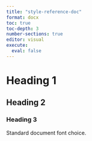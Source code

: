 ```yaml
---
title: "style-reference-doc"
format: docx
toc: true
toc-depth: 3
number-sections: true
editor: visual
execute: 
  eval: false
---
```


# Heading 1

## Heading 2

### Heading 3

Standard document font choice. 
